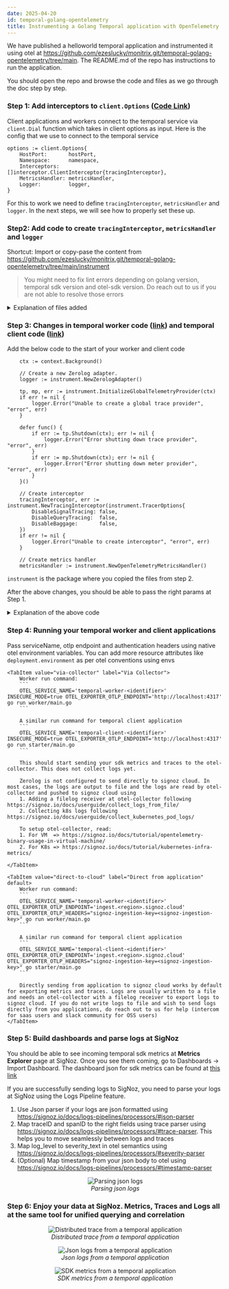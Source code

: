 ```yaml
---
date: 2025-04-20
id: temporal-golang-opentelemetry
title: Instrumenting a Golang Temporal application with OpenTelemetry
---
```


We have published a helloworld temporal application and instrumented it using otel at https://github.com/ezeslucky/monitrix.git/temporal-golang-opentelemetry/tree/main. The README.md of the repo has instructions to run the application. 

You should open the repo and browse the code and files as we go through the doc step by step.


### Step 1: Add interceptors to `client.Options` ([Code Link](https://github.com/ezeslucky/monitrix.git/temporal-golang-opentelemetry/blob/main/helloworld/connection.go))
Client applications and workers connect to the temporal service via `client.Dial` function which takes in client options as input. Here is the config that we use to connect to the temporal service

```
options := client.Options{
    HostPort:       hostPort,
    Namespace:      namespace,
    Interceptors:   []interceptor.ClientInterceptor{tracingInterceptor},
    MetricsHandler: metricsHandler,
    Logger:         logger,
}
```
For this to work we need to define `tracingInterceptor`, `metricsHandler` and `logger`. In the next steps, we will see how to properly set these up.

### Step2: Add code to create `tracingInterceptor`, `metricsHandler` and `logger`

Shortcut: Import or copy-pase the content from https://github.com/ezeslucky/monitrix.git/temporal-golang-opentelemetry/tree/main/instrument

> You might need to fix lint errors depending on golang version, temporal sdk version and otel-sdk version. Do reach out to us if you are not able to resolve those errors 

<details>
<summary> Explanation of files added </summary>
1. **metrics_handler.go**
We are just implementing metrics.Handler interface from temporal sdk using opentelemetry

2. **opentelemetry_setup.go** 
This initiates the otel metric provider and trace provider and returns them in response of `InitializeGlobalTelemetryProvider` function call

3. **tracing_interceptor.go**
This file contains extended internal implementation of temporal sdks on how they intercept events and add spans, attributes, events, etc. This was needed as temporal's golang sdk does not support adding attributes like `workflowType`, `activityType`, `namespace`, etc which according to us is crucial for slicing and dicing of temporal tracing data. If you don't need these attribtues, you do not need to import this file and you can skip.

4. **zerolog_adapter.go**
```
// ZerologAdapter wraps zerolog to implement Temporal's log.Logger interface.
type ZerologAdapter struct {
	logger zerolog.Logger
}
```
As mentioned in the comment of the struct, ZerologAdapter wraps zerolog to implement Temporal's log.Logger interface. If you use any other logger, you should probably do the same for that logger too.

</details>

### Step 3: Changes in temporal worker code ([link](https://github.com/ezeslucky/monitrix.git/temporal-golang-opentelemetry/blob/main/worker/main.go)) and temporal client code ([link](https://github.com/ezeslucky/monitrix.git/temporal-golang-opentelemetry/blob/main/starter/main.go))

Add the below code to the start of your worker and client code
```
	ctx := context.Background()

	// Create a new Zerolog adapter.
	logger := instrument.NewZerologAdapter()

	tp, mp, err := instrument.InitializeGlobalTelemetryProvider(ctx)
	if err != nil {
		logger.Error("Unable to create a global trace provider", "error", err)
	}

	defer func() {
		if err := tp.Shutdown(ctx); err != nil {
			logger.Error("Error shutting down trace provider", "error", err)
		}
		if err := mp.Shutdown(ctx); err != nil {
			logger.Error("Error shutting down meter provider", "error", err)
		}
	}()

	// Create interceptor
	tracingInterceptor, err := instrument.NewTracingInterceptor(instrument.TracerOptions{
		DisableSignalTracing: false,
		DisableQueryTracing:  false,
		DisableBaggage:       false,
	})
	if err != nil {
		logger.Error("Unable to create interceptor", "error", err)
	}

	// Create metrics handler
	metricsHandler := instrument.NewOpenTelemetryMetricsHandler()
```
`instrument` is the package where you copied the files from step 2.

After the above changes, you should be able to pass the right params at Step 1.


<details>
<summary> Explanation of the above code </summary>

Below line creates a new instance of zerolog logger which implements the temporal.logger interface
```
logger := instrument.NewZerologAdapter()
```

Below line creates an otel native traceProvider and metricProvider using the otel sdks
```
tp, mp, err := instrument.InitializeGlobalTelemetryProvider(ctx)
```

Now, create a new tracing interceptor that can be passed to the cient.Options using
```
instrument.NewTracingInterceptor(options)
```

Also, create a otel metrics handler which implements temporal metrics interface

```
instrument.NewOpenTelemetryMetricsHandler()
```

Pass tracingInterceptor, metricsHandler and logger to client.Options

</details>

### Step 4: Running your temporal worker and client applications

Pass serviceName, otlp endpoint and authentication headers using native otel environment variables. You can add more resource attributes like `deployment.environment` as per otel conventions using envs

<Tabs>

    <TabItem value="via-collector" label="Via Collector">
        Worker run command:
        ```
        OTEL_SERVICE_NAME='temporal-worker-<identifier>' INSECURE_MODE=true OTEL_EXPORTER_OTLP_ENDPOINT='http://localhost:4317' go run worker/main.go 
        ```

        A similar run command for temporal client application
        ```
        OTEL_SERVICE_NAME='temporal-client-<identifier>' INSECURE_MODE=true OTEL_EXPORTER_OTLP_ENDPOINT='http://localhost:4317' go run starter/main.go
        ```

        This should start sending your sdk metrics and traces to the otel-collector. This does not collect logs yet.
        
        Zerolog is not configured to send directly to signoz cloud. In most cases, the logs are output to file and the logs are read by otel-collector and pushed to signoz cloud using 
        1. Adding a filelog receiver at otel-collector following https://signoz.io/docs/userguide/collect_logs_from_file/
        2. Collecting k8s logs following https://signoz.io/docs/userguide/collect_kubernetes_pod_logs/

        To setup otel-collector, read:
        1. For VM  => https://signoz.io/docs/tutorial/opentelemetry-binary-usage-in-virtual-machine/
        2. For K8s => https://signoz.io/docs/tutorial/kubernetes-infra-metrics/

    </TabItem>

    <TabItem value="direct-to-cloud" label="Direct from application" default>
        Worker run command:
        ```
        OTEL_SERVICE_NAME='temporal-worker-<identifier>' OTEL_EXPORTER_OTLP_ENDPOINT='ingest.<region>.signoz.cloud' OTEL_EXPORTER_OTLP_HEADERS="signoz-ingestion-key=<signoz-ingestion-key>" go run worker/main.go
        ```

        A similar run command for temporal client application
        ```
        OTEL_SERVICE_NAME='temporal-client-<identifier>' OTEL_EXPORTER_OTLP_ENDPOINT='ingest.<region>.signoz.cloud' OTEL_EXPORTER_OTLP_HEADERS="signoz-ingestion-key=<signoz-ingestion-key>" go starter/main.go
        ```
        
        Directly sending from application to signoz cloud works by default for exporting metrics and traces. Logs are usually written to a file and needs an otel-collector with a filelog receiver to export logs to signoz cloud. If you do not write logs to file and wish to send logs directly from you applications, do reach out to us for help (intercom for saas users and slack community for OSS users)
    </TabItem>



</Tabs>

### Step 5: Build dashboards and parse logs at SigNoz

You should be able to see incoming temporal sdk metrics at **Metrics Explorer** page at SigNoz. Once you see them coming, go to Dashboards -> Import Dashboard. The dashboard json for sdk metrics can be found at [this link](https://github.com/ezeslucky/monitrix.git/dashboards/blob/main/temporal.io/Temporal%20SDK%20Metrics%20-%20golang.json) 

If you are successfully sending logs to SigNoz, you need to parse your logs at SigNoz using the Logs Pipeline feature.
1. Use Json parser if your logs are json formatted using https://signoz.io/docs/logs-pipelines/processors/#json-parser
2. Map traceID and spanID to the right fields using trace parser using https://signoz.io/docs/logs-pipelines/processors/#trace-parser. This helps you to move seamlessly between logs and traces
3. Map log_level to severity_text in otel semantics using https://signoz.io/docs/logs-pipelines/processors/#severity-parser
4. (Optional) Map timestamp from your json body to otel using https://signoz.io/docs/logs-pipelines/processors/#timestamp-parser
<figure data-zoomable align='center'>
    <img src="/img/docs/integrations/temporal/golang/logs-pipeline.webp" alt="Parsing json logs"/>
    <figcaption><i>Parsing json logs</i></figcaption>
</figure>


### Step 6: Enjoy your data at SigNoz. Metrics, Traces and Logs all at the same tool for unified querying and correlation
<figure data-zoomable align='center'>
    <img src="/img/docs/integrations/temporal/golang/distributed-trace.webp" alt="Distributed trace from a temporal application"/>
    <figcaption><i>Distributed trace from a temporal application</i></figcaption>
</figure>
<figure data-zoomable align='center'>
    <img src="/img/docs/integrations/temporal/golang/logs.webp" alt="Json logs from a temporal application"/>
    <figcaption><i>Json logs from a temporal application</i></figcaption>
</figure>
<figure data-zoomable align='center'>
    <img src="/img/docs/integrations/temporal/golang/sdk-metrics.webp" alt="SDK metrics from a temporal application"/>
    <figcaption><i>SDK metrics from a temporal application</i></figcaption>
</figure>

